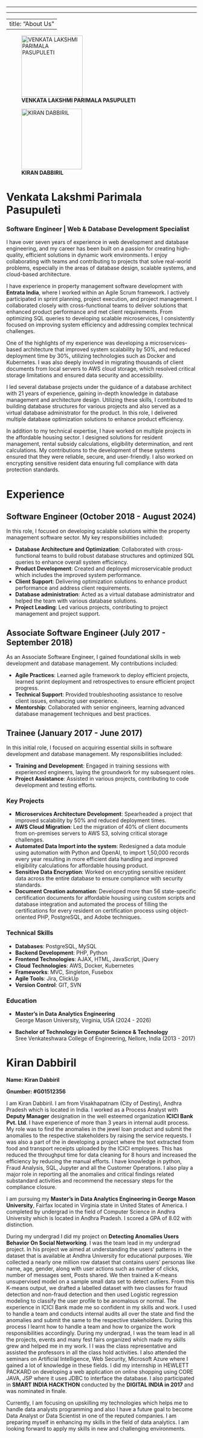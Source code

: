 ------------------------------------------------------------------------

------------------------------------------------------------------------

---
title: "About Us"
---

![**VENKATA LAKSHMI PARIMALA PASUPULETI**](docs/docs/myimage.jpg){fig-align="left" width="162"}

![**KIRAN DABBIRIL**](docs/docs/WhatsApp Image 2024-09-30 at 09.55.45.jpeg){fig-align="left" width="160"}

# Venkata Lakshmi Parimala Pasupuleti

### Software Engineer \| Web & Database Development Specialist

I have over seven years of experience in web development and database engineering, and my career has been built on a passion for creating high-quality, efficient solutions in dynamic work environments. I enjoy collaborating with teams and contributing to projects that solve real-world problems, especially in the areas of database design, scalable systems, and cloud-based architecture.

I have experience in property management software development with **Entrata India**, where I worked within an Agile Scrum framework. I actively participated in sprint planning, project execution, and project management. I collaborated closely with cross-functional teams to deliver solutions that enhanced product performance and met client requirements. From optimizing SQL queries to developing scalable microservices, I consistently focused on improving system efficiency and addressing complex technical challenges.

One of the highlights of my experience was developing a microservices-based architecture that improved system scalability by 50%, and reduced deployment time by 30%, utilizing technologies such as Docker and Kubernetes. I was also deeply involved in migrating thousands of client documents from local servers to AWS cloud storage, which resolved critical storage limitations and ensured data security and accessibility.

I led several database projects under the guidance of a database architect with 21 years of experience, gaining in-depth knowledge in database management and architecture design. Utilizing these skills, I contributed to building database structures for various projects and also served as a virtual database administrator for the product. In this role, I delivered multiple database optimization solutions to enhance product efficiency.

In addition to my technical expertise, I have worked on multiple projects in the affordable housing sector. I designed solutions for resident management, rental subsidy calculations, eligibility determination, and rent calculations. My contributions to the development of these systems ensured that they were reliable, secure, and user-friendly. I also worked on encrypting sensitive resident data ensuring full compliance with data protection standards.

# Experience

## Software Engineer (October 2018 - August 2024)

In this role, I focused on developing scalable solutions within the property management software sector. My key responsibilities included:

-   **Database Architecture and Optimization**: Collaborated with cross-functional teams to build robust database structures and optimized SQL queries to enhance overall system efficiency.
-   **Product Development**: Created and deployed microservicable product which includes the improved system performance.
-   **Client Support**: Delivering optimization solutions to enhance product performance and address client requirements.
-   **Database administration**: Acted as a virtual database administrator and helped the team with various database solutions.
-   **Project Leading**: Led various projects, contributing to project management and project support.

## Associate Software Engineer (July 2017 - September 2018)

As an Associate Software Engineer, I gained foundational skills in web development and database management. My contributions included:

-   **Agile Practices**: Learned agile framework to deploy efficient projects, learned sprint deployment and retrospectives to ensure efficient project progress.
-   **Technical Support**: Provided troubleshooting assistance to resolve client issues, enhancing user experience.
-   **Mentorship**: Collaborated with senior engineers, learning advanced database management techniques and best practices.

## Trainee (January 2017 - June 2017)

In this initial role, I focused on acquiring essential skills in software development and database management. My responsibilities included:

-   **Training and Development**: Engaged in training sessions with experienced engineers, laying the groundwork for my subsequent roles.
-   **Project Assistance**: Assisted in various projects, contributing to code development and testing efforts.

### Key Projects

-   **Microservices Architecture Development**: Spearheaded a project that improved scalability by 50% and reduced deployment times.
-   **AWS Cloud Migration**: Led the migration of 40% of client documents from on-premises servers to AWS S3, solving critical storage challenges.
-   **Automated Data Import into the system**: Redesigned a data module using automation with Python and OpenAI, to import 1,50,000 records every year resulting in more efficient data handling and improved eligibility calculations for affordable housing product.
-   **Sensitive Data Encryption**: Worked on encrypting sensitive resident data across the entire database to ensure compliance with security standards.
-   **Document Creation automation**: Developed more than 56 state-specific certification documents for affordable housing using custom scripts and database integration and automated the process of filling the certifications for every resident on certification process using object-oriented PHP, PostgreSQL, and Adobe techniques.

### Technical Skills

-   **Databases**: PostgreSQL, MySQL\
-   **Backend Development**: PHP, Python\
-   **Frontend Technologies**: AJAX, HTML, JavaScript, jQuery\
-   **Cloud Technologies**: AWS, Docker, Kubernetes\
-   **Frameworks**: MVC, Singleton, Fusebox\
-   **Agile Tools**: Jira, ClickUp\
-   **Version Control**: GIT, SVN

### Education

-   **Master’s in Data Analytics Engineering**\
    George Mason University, Virginia, USA (2024 - 2026)

-   **Bachelor of Technology in Computer Science & Technology**\
    Sree Venkateshwara College of Engineering, Nellore, India (2013 - 2017)

# Kiran Dabbiril

**Name: Kiran Dabbiril**

**Gnumber: #G01512356**

I am Kiran Dabbiril. I am from Visakhapatnam (City of Destiny), Andhra Pradesh which is located in India. I worked as a Process Analyst with **Deputy Manager** designation in the well esteemed organization **ICICI Bank Pvt. Ltd**. I have experience of more than 3 years in internal audit process. My role was to find the anomalies in the jewel loan product and submit the anomalies to the respective stakeholders by raising the service requests. I was also a part of the in developing a project where the text extracted from food and transport receipts uploaded by the ICICI employees. This has reduced the throughput time for data cleaning for 8 hours and increased the efficiency by reducing the manual efforts. I have knowledge in python, Fraud Analysis, SQL, Jupyter and all the Customer Operations. I also play a major role in reporting all the anomalies and critical findings related substandard activities and recommend the necessary steps for the compliance closure.

I am pursuing my **Master’s in Data Analytics Engineering in George Mason University**, Fairfax located in Virginia state in United States of America. I completed by undergrad in the field of Computer Science in Andhra University which is located in Andhra Pradesh. I scored a GPA of 8.02 with distinction.

During my undergrad I did my project on **Detecting Anomalies Users Behavior On Social Networking**. I was the team lead in my undergrad project. In his project we aimed at understanding the users’ patterns in the dataset that is available at Andhra University for educational purposes. We collected a nearly one million row dataset that contains users' personas like name, age, gender, along with user actions such as number of clicks, number of messages sent, Posts shared. We then trained a K-means unsupervised model on a sample small data set to detect outliers. From this K-means output, we drafted a labelled dataset with two classes for fraud detection and non-fraud detection and then used Logistic regression modeling to classify the user profile to be anomalous or normal. The experience in ICICI Bank made me so confident in my skills and work. I used to handle a team and conducts internal audits all over the state and find the anomalies and submit the same to the respective stakeholders. During this process I learnt how to handle a team and how to organize the work responsibilities accordingly. During my undergrad, I was the team lead in all the projects, events and many fest fairs organized which made my skills grew and helped me in my work. I I was the class representative and assisted the professors in all the class hold activities. I also attended the seminars on Artificial Intelligence, Web Security, Microsoft Azure where I gained a lot of knowledge in these fields. I did my internship in HEWLETT PACKARD on developing a web application on online shopping using CORE JAVA, JSP where it uses JDBC to interface the database. I also participated in **SMART INDIA HACKTHON** conducted by the **DIGITAL INDIA in 2017** and was nominated in finale.

Currently, I am focusing on upskilling my technologies which helps me to handle data analysts programming and also I have a future goal to become Data Analyst or Data Scientist in one of the reputed companies. I am preparing myself in enhancing my skills in the field of data analytics. I am looking forward to apply my skills in new and challenging environments.

